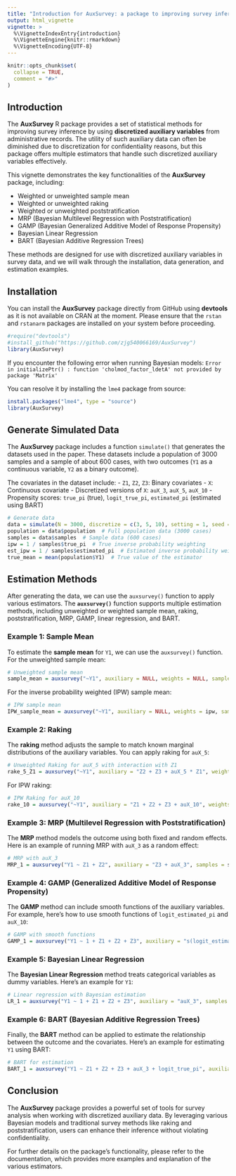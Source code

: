 ```yaml
---
title: "Introduction for AuxSurvey: a package to improving survey inference using administrative records"
output: html_vignette
vignette: >
  %\VignetteIndexEntry{introduction}
  %\VignetteEngine{knitr::rmarkdown}
  %\VignetteEncoding{UTF-8}
---
```


```r
knitr::opts_chunk$set(
  collapse = TRUE,
  comment = "#>"
)
```

## Introduction

The **AuxSurvey** R package provides a set of statistical methods for improving survey inference by using **discretized auxiliary variables** from administrative records. The utility of such auxiliary data can often be diminished due to discretization for confidentiality reasons, but this package offers multiple estimators that handle such discretized auxiliary variables effectively.

This vignette demonstrates the key functionalities of the **AuxSurvey** package, including:

- Weighted or unweighted sample mean
- Weighted or unweighted raking
- Weighted or unweighted poststratification
- MRP (Bayesian Multilevel Regression with Poststratification)
- GAMP (Bayesian Generalized Additive Model of Response Propensity)
- Bayesian Linear Regression
- BART (Bayesian Additive Regression Trees)

These methods are designed for use with discretized auxiliary variables in survey data, and we will walk through the installation, data generation, and estimation examples.

## Installation

You can install the **AuxSurvey** package directly from GitHub using **devtools** as it is not available on CRAN at the moment. Please ensure that the `rstan` and `rstanarm` packages are installed on your system before proceeding.

```r
#require("devtools")
#install_github("https://github.com/zjg540066169/AuxSurvey")
library(AuxSurvey)
```

If you encounter the following error when running Bayesian models:
```Error in initializePtr() : function 'cholmod_factor_ldetA' not provided by package 'Matrix'```

You can resolve it by installing the `lme4` package from source:

```r
install.packages("lme4", type = "source")
library(AuxSurvey)
```

## Generate Simulated Data

The **AuxSurvey** package includes a function `simulate()` that generates the datasets used in the paper. These datasets include a population of 3000 samples and a sample of about 600 cases, with two outcomes (`Y1` as a continuous variable, `Y2` as a binary outcome).

The covariates in the dataset include:
- `Z1`, `Z2`, `Z3`: Binary covariates
- `X`: Continuous covariate
- Discretized versions of `X`: `auX_3`, `auX_5`, `auX_10`
- Propensity scores: `true_pi` (true), `logit_true_pi`, `estimated_pi` (estimated using BART)

```r
# Generate data
data = simulate(N = 3000, discretize = c(3, 5, 10), setting = 1, seed = 123)
population = data$population  # Full population data (3000 cases)
samples = data$samples  # Sample data (600 cases)
ipw = 1 / samples$true_pi  # True inverse probability weighting
est_ipw = 1 / samples$estimated_pi  # Estimated inverse probability weighting
true_mean = mean(population$Y1)  # True value of the estimator
```

## Estimation Methods

After generating the data, we can use the `auxsurvey()` function to apply various estimators. The **`auxsurvey()`** function supports multiple estimation methods, including unweighted or weighted sample mean, raking, poststratification, MRP, GAMP, linear regression, and BART.

### Example 1: Sample Mean

To estimate the **sample mean** for `Y1`, we can use the `auxsurvey()` function. For the unweighted sample mean:

```r
# Unweighted sample mean
sample_mean = auxsurvey("~Y1", auxiliary = NULL, weights = NULL, samples = samples, population = NULL, method = "sample_mean", levels = 0.95)
```

For the inverse probability weighted (IPW) sample mean:

```r
# IPW sample mean
IPW_sample_mean = auxsurvey("~Y1", auxiliary = NULL, weights = ipw, samples = samples, population = population, method = "sample_mean", levels = 0.95)
```

### Example 2: Raking

The **raking** method adjusts the sample to match known marginal distributions of the auxiliary variables. You can apply raking for `auX_5`:

```r
# Unweighted Raking for auX_5 with interaction with Z1
rake_5_Z1 = auxsurvey("~Y1", auxiliary = "Z2 + Z3 + auX_5 * Z1", weights = NULL, samples = samples, population = population, method = "rake", levels = 0.95)
```

For IPW raking:

```r
# IPW Raking for auX_10
rake_10 = auxsurvey("~Y1", auxiliary = "Z1 + Z2 + Z3 + auX_10", weights = ipw, samples = samples, population = population, method = "rake", levels = c(0.95, 0.8))
```

### Example 3: MRP (Multilevel Regression with Poststratification)

The **MRP** method models the outcome using both fixed and random effects. Here is an example of running MRP with `auX_3` as a random effect:

```r
# MRP with auX_3
MRP_1 = auxsurvey("Y1 ~ Z1 + Z2", auxiliary = "Z3 + auX_3", samples = samples, population = population, method = "MRP", levels = 0.95)
```

### Example 4: GAMP (Generalized Additive Model of Response Propensity)

The **GAMP** method can include smooth functions of the auxiliary variables. For example, here’s how to use smooth functions of `logit_estimated_pi` and `auX_10`:

```r
# GAMP with smooth functions
GAMP_1 = auxsurvey("Y1 ~ 1 + Z1 + Z2 + Z3", auxiliary = "s(logit_estimated_pi) + s(auX_10)", samples = samples, population = population, method = "GAMP", levels = 0.95)
```

### Example 5: Bayesian Linear Regression

The **Bayesian Linear Regression** method treats categorical variables as dummy variables. Here’s an example for `Y1`:

```r
# Linear regression with Bayesian estimation
LR_1 = auxsurvey("Y1 ~ 1 + Z1 + Z2 + Z3", auxiliary = "auX_3", samples = samples, population = population, method = "linear", levels = 0.95)
```

### Example 6: BART (Bayesian Additive Regression Trees)

Finally, the **BART** method can be applied to estimate the relationship between the outcome and the covariates. Here's an example for estimating `Y1` using BART:

```r
# BART for estimation
BART_1 = auxsurvey("Y1 ~ Z1 + Z2 + Z3 + auX_3 + logit_true_pi", auxiliary = NULL, samples = samples, population = population, method = "BART", levels = 0.95)
```

## Conclusion

The **AuxSurvey** package provides a powerful set of tools for survey analysis when working with discretized auxiliary data. By leveraging various Bayesian models and traditional survey methods like raking and poststratification, users can enhance their inference without violating confidentiality.

For further details on the package's functionality, please refer to the documentation, which provides more examples and explanation of the various estimators.

